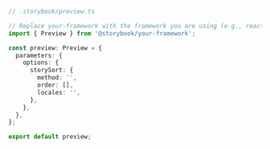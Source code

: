 ```ts
// .storybook/preview.ts

// Replace your-framework with the framework you are using (e.g., react, vue3)
import { Preview } from '@storybook/your-framework';

const preview: Preview = {
  parameters: {
    options: {
      storySort: {
        method: '',
        order: [],
        locales: '',
      },
    },
  },
};

export default preview;
```
